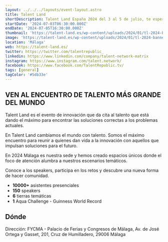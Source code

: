 ```yaml
---
layout: ../../../layouts/event-layout.astro
title: Talent Land
shortDescription: Talent Land España 2024 del 3 al 5 de julio, te espera con más de 200 horas de contenido. Somos el máximo encuentro que da cita al talento.
startDate: '2024-07-03T06:30:00.000Z'
endDate: '2024-07-05T16:30:00.000Z'
thumbnail: 'https://talent-land.es/wp-content/uploads/2024/01/tl-2024-banner-001.jpg'
image: 'https://talent-land.es/wp-content/uploads/2024/01/tl-2024-banner-001.jpg'
location: 'Málaga'
web: https://talent-land.es/
twitter: https://twitter.com/talentrepublic_
linkedin: https://www.linkedin.com/company/talent-network-matrix
instagram: https://www.instagram.com/talent.network/
facebook: https://www.facebook.com/TalentRepublic.tv/
tags: [general]
tagColor: '#5db33e'
---
```



## VEN AL ENCUENTRO DE TALENTO MÁS GRANDE DEL MUNDO

Talent Land es el evento de innovación que da cita al talento que está dando el máximo para encontrar las soluciones correctas a los problemas actuales.

En Talent Land cambiamos el mundo con talento. Somos el máximo encuentro para reunir a quienes dan vida a la innovación con aquellos que impulsan soluciones para el futuro.

En 2024 Málaga es nuestra sede y hemos creado espacios únicos donde el foco de atención alumbra a nuestros escenarios temáticos.

Conoce a los speakers, participa en los retos y descubre una nueva forma de hacer comunidad.

- **10000+** asistentes presenciales
- **150** speakers
- **6** tierras temáticas
- **1** Aqua Challenge - Guinness World Record

## Dónde

Dirección: FYCMA - Palacio de Ferias y Congresos de Málaga, Av. de José Ortega y Gasset, 201, Cruz de Humilladero, 29006 Málaga

<GoogleMap
  src="https://www.google.com/maps/embed?pb=!1m18!1m12!1m3!1d3198.740757073011!2d-4.46255842334727!3d36.704767073071984!2m3!1f0!2f0!3f0!3m2!1i1024!2i768!4f13.1!3m3!1m2!1s0xd72f75dfac94af9%3A0xad103776103e5ebf!2sFYCMA%20-%20Palacio%20de%20Ferias%20y%20Congresos%20de%20M%C3%A1laga!5e0!3m2!1ses!2ses!4v1719214454944!5m2!1ses!2ses"
  ariaLabel="FYCMA - Palacio de Ferias y Congresos de Málaga, Av. de José Ortega y Gasset, 201, Cruz de Humilladero, 29006 Málaga"
/>
